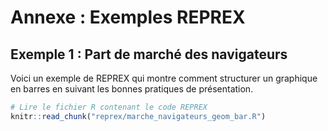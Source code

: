 # Annexe : Exemples REPREX

## Exemple 1 : Part de marché des navigateurs

Voici un exemple de REPREX qui montre comment structurer un graphique en barres en suivant les bonnes pratiques de présentation.

```r
# Lire le fichier R contenant le code REPREX
knitr::read_chunk("reprex/marche_navigateurs_geom_bar.R")
```

```r
```